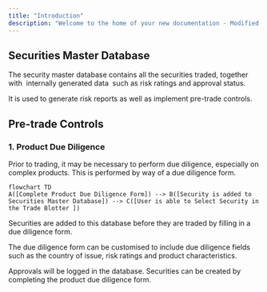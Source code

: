 ```yaml
---
title: "Introduction"
description: "Welcome to the home of your new documentation - Modified 4 dec 2024 by test-branch"
---
```


## Securities Master Database

The security master database contains all the securities traded, together with  internally generated data  such as risk ratings and approval status.

It is used to generate risk reports as well as implement pre-trade controls.

## Pre-trade Controls

### 1. Product Due Diligence

Prior to trading, it may be necessary to perform due diligence, especially on complex products. This is performed by way of a due diligence form.

```mermaid
flowchart TD 
A([Complete Product Due Diligence Form]) --> B([Security is added to Securities Master Database]) --> C([User is able to Select Security in the Trade Blotter ])
```

Securities are added to this database before they are traded by filling in a due diligence form.

The due diligence form can be customised to include due diligence fields such as the country of issue, risk ratings and product characteristics.

Approvals will be logged in the database.
Securities can be created by completing the product due diligence form.

